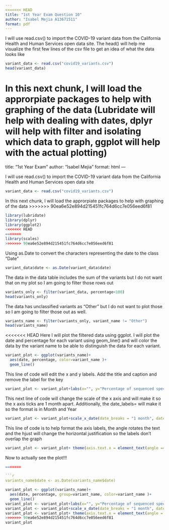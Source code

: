 ```yaml
---
<<<<<<< HEAD
title: "1st Year Exam Question 10"
author: "Isabel Mejia A13671511"
format: pdf
---
```


I will use read.csv() to import the COVID-19 variant data from the California Health and Human Services open data site. The head() will help me visualize the first few lines of the csv file to get an idea of what the data looks like
```r
variant_data <- read.csv("covid19_variants.csv")
head(variant_data)
```

In this next chunk, I will load the approrpiate packages to help with graphing of the data (Lubridate will help with dealing with dates, dplyr will help with filter and isolating which data to graph, ggplot will help with the actual plotting)
=======
title: "1st Year Exam"
author: "Isabel Mejia"
format: html
---

I will use read.csv() to import the COVID-19 variant data from the California Health and Human Services open data site
```r
variant_data <- read.csv("covid19_variants.csv")
```

In this next chunk, I will load the approrpiate packages to help with graphing of the data
>>>>>>> 90ea6e52e894d215451fc764d6cc7e056eed6f81
```r
library(lubridate)
library(dplyr)
library(ggplot2)
<<<<<<< HEAD
=======
library(scales)
>>>>>>> 90ea6e52e894d215451fc764d6cc7e056eed6f81
```

Using as.Date to convert the characters representing the date to the class "Date"

```r
variant_data$date <- as.Date(variant_data$date)
```

The data in the data table includes the sum of the variants but I do not want that on my plot so I am going to filter those rows out 
```r
variants_only <- filter(variant_data, percentage<100)
head(variants_only)
```

The data has unclassified variants as "Other" but I do not want to plot those so I am going to filter those out as well.
```r
variants_name <- filter(variants_only, variant_name != "Other")
head(variants_name)
```
<<<<<<< HEAD
Here I will plot the filtered data using ggplot. I will plot the date and percentage for each variant using geom_line() and will color the data by the variant name to be able to distinguish the data for each variant.
```r
variant_plot <- ggplot(variants_name)+
  aes(date, percentage, color=variant_name )+
  geom_line()
```

This line of code will edit the x and y labels. Add the title and caption and remove the label for the key
```r
variant_plot <- variant_plot+labs(x="", y="Percentage of sequenced specimens", title="COVID-19 Variants in California", caption="Data Source: <https://www.cdph.ca.gov/>", color="")
```

This next line of code will change the scale of the x axis and will make it so the x axis ticks are 1 month apart. Additionally, the date_labels=  will make it so the format is in Month and Year
```r
variant_plot <- variant_plot+scale_x_date(date_breaks = "1 month", date_labels = "%b %Y")
```

This line of code is to help format the axis labels, the angle rotates the text and the hjust will change the
horizontal justification so the labels don't overlap the graph

```r
variant_plot <- variant_plot+ theme(axis.text.x = element_text(angle =45, hjust=1, size=7))
```

Now to actually see the plot!!!
```r
=======

```r
variants_name$date <- as.Date(variants_name$date)
```

```r
variant_plot <- ggplot(variants_name)+
  aes(date, percentage, group=variant_name, color=variant_name )+
  geom_line()
variant_plot <- variant_plot+labs(x="", y="Percentage of sequenced specimens", title="COVID-19 Variants in California", caption="Data Source: <https://www.cdph.ca.gov/>")
variant_plot <- variant_plot+scale_x_date(date_breaks = "1 month", date_labels = "%b\n%Y")
variant_plot <- variant_plot+ theme(axis.text.x = element_text(angle = 45))
>>>>>>> 90ea6e52e894d215451fc764d6cc7e056eed6f81
variant_plot
```


